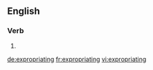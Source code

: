 ==English==

===Verb===
{{head|en}}

# {{present participle of|expropriate|lang=en}}

[[de:expropriating]]
[[fr:expropriating]]
[[vi:expropriating]]